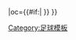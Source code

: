 {{fb team |t=-{zh-hans:比利亚雷亚尔;zh-hk:維拉利爾;zh-hant:比利亞雷阿爾;}- |tan=比利亞雷阿爾足球俱樂部 |tc=ESP |abb={{#if:{{{abb|}}}|VIL{{0}}}} |oc={{#if:{{{oc|}}}|{{{oc}}} }} }}<!-- --><noinclude>[[Category:足球模板]]</noinclude>